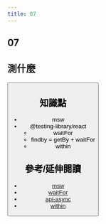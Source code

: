 ```yaml
---
title: 07
---
```


## 07

## 測什麼

 
 
<Button />
 


## 知識點

- msw
- @testing-library/react
    - waitFor
    - findby = getBy + waitFor
    - within

## 參考/延伸閱讀
- [msw](https://mswjs.io/docs/getting-started/integrate/node#setup)
- [waitFor](https://testing-library.com/docs/dom-testing-library/api-async/#waitfor)
- [api-async](https://testing-library.com/docs/dom-testing-library/api-async/)
- [within](https://testing-library.com/docs/dom-testing-library/api-within/)
 
